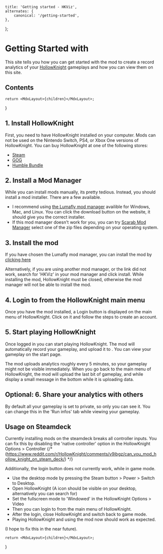 
    title: 'Getting started - HKViz',
    alternates: {
        canonical: '/getting-started',
    },
};

# Getting Started with <HKVizText />

This site tells you how you can get started with the <HKVizText /> mod to create a record analytics of your <a href="https://www.hollowknight.com" target="_blank">HollowKnight</a> gameplays and how you can view them on this site.

## Contents

    return <MdxLayout>{children}</MdxLayout>;
}

## 1. Install HollowKnight

First, you need to have HollowKnight installed on your computer. Mods can not be used on the Nintendo Switch, PS4, or Xbox One versions of HollowKnight.
You can buy HollowKnight at one of the following stores:

-   <a href="https://store.steampowered.com/app/367520/Hollow_Knight/" target="_blank">
        Steam
    </a>
-   <a href="https://www.gog.com/game/hollow_knight" target="_blank">
        GOG
    </a>
-   <a href="https://www.humblebundle.com/store/hollow-knight" target="_blank">
        Humble Bundle
    </a>

## 2. Install a Mod Manager

While you can install mods manually, its pretty tedious. Instead, you should install a mod installer.
There are a few available.

-   I recommend using <a href="https://themulhima.github.io/Lumafly/" target="_blank">the Lumafly mod manager</a> availible for Windows, Mac, and Linux.
    You can click the download button on the website, it should give you the correct installer.
-   If this mod manager doesn't work for you, you can try <a href="https://github.com/fifty-six/Scarab/releases/latest" target="_blank">Scarab Mod Manager</a>
    select one of the zip files depending on your operating system.

## 3. Install the <HKVizText /> mod

If you have chosen the Lumafly mod manager, you can install the <HKVizText /> mod
by <a href="https://themulhima.github.io/Lumafly/commands/download/?mods=HKViz">clicking here</a>

Alternatively, if you are using another mod manager, or the link did not work, search for 'HKViz' in your mod manager and click install.
While installing the mod, HollowKnight must be closed, otherwise the mod manager will not be able to install the mod.

## 4. Login to <HKVizText /> from the HollowKnight main menu

Once you have the mod installed, a Login button is displayed on the main menu of HollowKnight.
Click on it and follow the steps to create an account.

## 5. Start playing HollowKnight

Once logged in you can start playing HollowKnight. The mod will automatically record your gameplay, and upload it to <HKVizText />.
You can view your gameplay on <Link href="/">the start page</Link>.

The mod uploads analytics roughly every 5 minutes, so your gameplay might not be visible immediately.
When you go back to the main menu of HollowKnight, the mod will upload the last bit of gameplay,
and while display a small message in the bottom while it is uploading data.

## Optional: 6. Share your analytics with others

By default all your gameplay is set to private, so only you can see it. You can change this in the 'Run infos' tab while viewing your gameplay.

## Usage on Steamdeck

Currently installing mods on the steamdeck breaks all controller inputs.
You can fix this by disabling the 'native controller' option in the HollowKnight Options > Controller
{/* (https://www.reddit.com/r/HollowKnight/comments/v9ibgz/can_you_mod_hollow_knight_on_steam_deck/) */}

Additionally, the login button does not currently work, while in game mode.

-   Use the desktop mode by pressing the Steam button > Power > Switch to Desktop.
-   Open HollowKnight (A icon should be visible on your desktop, alternatively you can search for)
-   Set the fullscreen mode to 'Windowed' in the HollowKnight Options > Video
-   Then you can login to <HKVizText /> from the main menu of HollowKnight.
-   After the login, close HollowKnight and switch back to game mode.
-   Playing HollowKnight and using the mod now should work as expected.

(I hope to fix this in the near future).

    return <MdxLayout>{children}</MdxLayout>;
}
